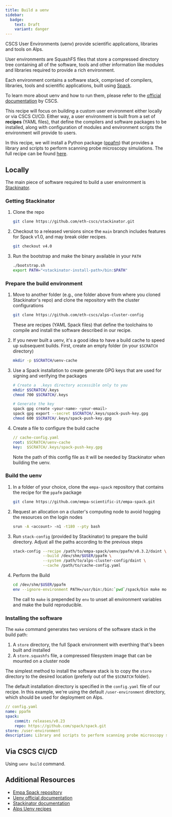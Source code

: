 ```yaml
---
title: Build a uenv
sidebar:
  badge:
    text: Draft
    variant: danger
---
```



CSCS User Environments (uenv) provide scientific applications, libraries and tools on Alps.

User environments are SquashFS files that store a compressed directory tree containing all of the software, tools and other information like modules and libraries required to provide a rich environment.

Each environment contains a software stack, comprised of compilers, libraries, tools and scientific applications, built using [Spack](https://spack.io/).

To learn more about uenv and how to run them, please refer to the [official documentation](https://confluence.cscs.ch/spaces/KB/pages/701726829/uenv+user+environments) by CSCS.

This recipe will focus on building a custom user environment either locally or via CSCS CI/CD.
Either way, a user environment is built from a set of **recipes** (YAML files), that define the compilers and software packages to be installed, along with configuration of modules and environment scripts the environment will provide to users.

In this recipe, we will install a Python package ([ppafm](https://pypi.org/project/ppafm/)) that provides a library and scripts to perform scanning probe microscopy simulations.
The full recipe can be found [here](https://github.com/empa-scientific-it/empa-spack/blob/main/uenv/ppafm/v0.3.2/daint).

## Locally

The main piece of software required to build a user environment is [Stackinator](https://github.com/eth-cscs/stackinator).

### Getting Stackinator

<Steps>

1. Clone the repo

    ```bash
    git clone https://github.com/eth-cscs/stackinator.git
    ```

2. Checkout to a released versions since the `main` branch includes features for Spack v1.0, and may break older recipes.

    ```bash
    git checkout v4.0
    ```

3. Run the bootstrap and make the binary available in your `PATH`

    ```bash
    ./bootstrap.sh
    export PATH="<stackinator-install-path>/bin:$PATH"
    ```

</Steps>

### Prepare the build environment

<Steps>

1. Move to another folder (e.g., one folder above from where you cloned Stackinator's repo) and clone the repository with the cluster configurations

    ```bash
    git clone https://github.com/eth-cscs/alps-cluster-config
    ```

    These are recipes (YAML Spack files) that define the toolchains to compile and install the software described in our recipe.

2. If you never built a uenv, it's a good idea to have a build cache to speed up subsequent builds. First, create an empty folder (in your `$SCRATCH` directory)

    ```bash
    mkdir -p $SCRATCH/uenv-cache
    ```

3. Use a Spack installation to create generate GPG keys that are used for signing and verifying the packages

    ```bash
    # Create a  .keys directory accessible only to you
    mkdir $SCRATCH/.keys
    chmod 700 $SCRATCH/.keys

    # Generate the key
    spack gpg create <your-name> <your-email>
    spack gpg export --secret $SCRATCH/.keys/spack-push-key.gpg
    chmod 600 $SCRATCH/.keys/spack-push-key.gpg
    ```

4. Create a file to configure the build cache

    ```yaml
    // cache-config.yaml
    root: $SCRATCH/uenv-cache
    key:  $SCRATCH/.keys/spack-push-key.gpg
    ```

    Note the path of this config file as it will be needed by Stackinator when building the uenv.

</Steps>

### Build the uenv

<Steps>

1. In a folder of your choice, clone the `empa-spack` repository that contains the recipe for the `ppafm` package

    ```bash
    git clone https://github.com/empa-scientific-it/empa-spack.git
    ```

2. Request an allocation on a cluster's computing node to avoid hogging the resources on the login nodes

    ```bash
    srun -A <account> -n1 -t180 --pty bash
    ```

3. Run `stack-config` (provided by Stackinator) to prepare the build directory. Adjust all the paths according to the previous steps

    ```bash
    stack-config --recipe /path/to/empa-spack/uenv/ppafm/v0.3.2/daint \
                 --build /dev/shm/$USER/ppafm \
                 --system /path/to/alps-cluster-config/daint \
                 --cache /path/to/cache-config.yaml
    ```

4. Perform the Build

    ```bash
    cd /dev/shm/$USER/ppafm
    env --ignore-environment PATH=/usr/bin:/bin:`pwd`/spack/bin make modules store.squashfs -j32
    ```

    The call to `make` is prepended by `env` to unset all environment variables and make the build reproducible.

</Steps>

### Installing the software

The `make` command generates two versions of the software stack in the build path:

1. A `store` directory, the full Spack environment with everthing that's been built and installed
2. A `store.squashfs` file, a compressed filesystem image that can be mounted on a cluster node

The simplest method to install the software stack is to copy the `store` directory to the desired location (preferly out of the `$SCRATCH` folder).

The default installation directory is specified in the `config.yaml` file of our recipe.
In this example, we're using the default `/user-environment` directory, which should be used for deployment on Alps.

```yaml
// config.yaml
name: ppafm
spack:
    commit: releases/v0.23
    repo: https://github.com/spack/spack.git
store: /user-environment
description: Library and scripts to perform scanning probe microscopy simulations based on a CP2K calculation
```

## Via CSCS CI/CD

Using `uenv build` command.

## Additional Resources

- [Empa Spack repository](https://github.com/empa-scientific-it/empa-spack)
- [Uenv official documentation](https://confluence.cscs.ch/spaces/KB/pages/701726829/uenv+user+environments)
- [Stackinator documentation](https://eth-cscs.github.io/stackinator)
- [Alps Uenv recipes](https://github.com/eth-cscs/alps-uenv)
